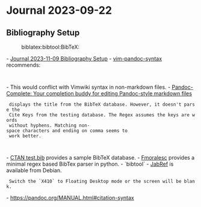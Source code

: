 = Journal 2023-09-22 =

== Bibliography Setup ==
:biblatex:bibtool:BibTeX:

- [[2023-11-09#Bibliography Setup|Journal 2023-11-09 Bibliography Setup]]
- [[https://github.com/vim-pandoc/vim-pandoc-syntax|vim-pandoc-syntax]] recommends:

  {{{vim
  augroup pandoc_syntax
    autocmd! FileType vimwiki set syntax=markdown.pandoc
  augroup END
  }}}

- This would conflict with Vimwiki syntax in non-markdown files.
- [[https://github.com/patashish704/pandoc-complete#pre-requisites|Pandoc-Complete: Your completion buddy for editing Pandoc-style markdown files]]
  displays the title from the BibTeX database. However, it doesn't parse the
  Cite Keys from the testing database. The Regex assumes the keys are words
  without hyphens. Matching non-space characters and ending on comma seems to
  work better.

  {{{gitcommit
  index 2c87935..b6e41ff 100644
  --- a/autoload/PandocComplete.vim
  +++ b/autoload/PandocComplete.vim
  @@ -95,7 +95,7 @@ fun! s:FetchBibItems()
                       \ l:bibkeys,
                       \ s:MatchFile(
                           \ l:bibfile,
  -                        \ '^\s*@\w\+{\zs\w\+'
  +                        \ '^\s*@\w\+{\zs\S\+\ze,'
                           \ )
                       \ )
  }}}

- [[https://ctan.math.utah.edu/ctan/tex-archive/biblio/bibtex/contrib/test/test.bib|CTAN test.bib]] provides a sample BibTeX database.
- [[https://gist.github.com/fmoralesc/1203698/8dba921b45ff5464ea4d87433f9fadb0276cc2fa|Fmoralesc]] provides a minimal regex based BibTex parser in python.
- `bibtool`
- [[https://en.m.wikipedia.org/wiki/JabRef|JabRef]] is available from Debian.
  Switch the `X410` to Floating Desktop mode or the screen will be blank.

{{{vim
let g:pandoc#biblio#bibs = [expand('~/zk/default.bib')]
let g:pandoc#completion#bib#mode = 'fallback'
}}}

- https://pandoc.org/MANUAL.html#citation-syntax

{{{bash
pandoc --bibliography=$HOME/zk/default.bib \
  --citeproc --standalone \
  --to markdown-citations \
  --metadata link-citations \
  -o test.md \
  ~/.dotfiles/README.md
}}}

{{{yaml
bibliography: /home/jdfen/zk/default.bib
link-citations: true
link-bibliography: true
}}}

{{{bash
pandoc -o test.md \
  --citeproc --standalone \
  --to markdown-citations \
  --metadata link-citations \
  ~/.dotfiles/README.md
}}}
